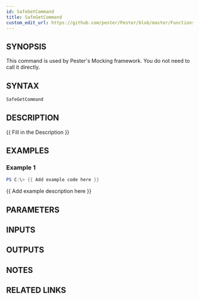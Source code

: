```yaml
---
id: SafeGetCommand
title: SafeGetCommand
custom_edit_url: https://github.com/pester/Pester/blob/master/Functions/SafeGetCommand.ps1
---
```


## SYNOPSIS
This command is used by Pester's Mocking framework. 
You do not need to call it directly.

## SYNTAX

```powershell
SafeGetCommand
```

## DESCRIPTION
{{ Fill in the Description }}

## EXAMPLES

### Example 1
```powershell
PS C:\> {{ Add example code here }}
```

{{ Add example description here }}

## PARAMETERS

## INPUTS

## OUTPUTS

## NOTES

## RELATED LINKS
